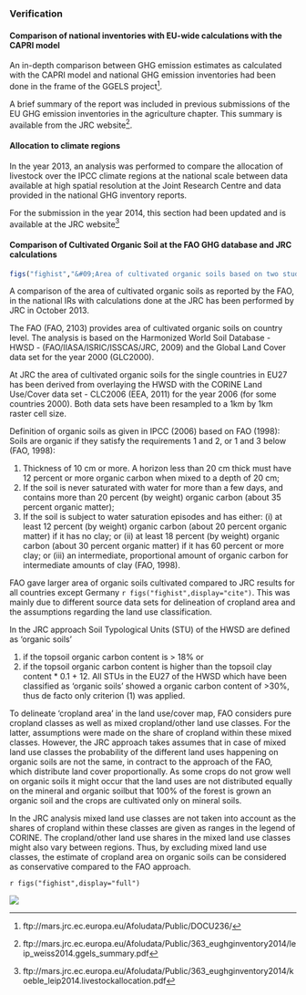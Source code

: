 
### Verification

#### Comparison of national inventories with EU-wide calculations with the CAPRI model

An in-depth comparison between GHG emission estimates as calculated with the CAPRI model and national GHG emission inventories had been done in the frame of the GGELS project[^ggelsweb].

A brief summary of the report was included in previous submissions of the EU GHG emission inventories in the agriculture chapter. This summary is available from the JRC website[^ggelssummary].


[^ggelsweb]: &#09;ftp://mars.jrc.ec.europa.eu/Afoludata/Public/DOCU236/
[^ggelssummary]: &#09;ftp://mars.jrc.ec.europa.eu/Afoludata/Public/363_eughginventory2014/leip_weiss2014.ggels_summary.pdf

#### Allocation to climate regions

In the year 2013, an analysis was performed to compare the allocation of livestock over the IPCC climate regions at the national scale between data available at high spatial resolution at the Joint Research Centre and data provided in the national GHG inventory reports.

For the submission in the year 2014, this section had been updated and is available at the JRC website[^allocation]


[^allocation]: &#09;ftp://mars.jrc.ec.europa.eu/Afoludata/Public/363_eughginventory2014/koeble_leip2014.livestockallocation.pdf

#### Comparison of Cultivated Organic Soil at the FAO GHG database and JRC calculations

```r
figs("fighist","&#09;Area of cultivated organic soils based on two studies and the values given in the National Inventory Reports (2013) for the year 2006")
```

A comparison of the area of cultivated organic soils as reported by the FAO, in the national IRs with calculations done at the JRC has been performed by JRC in October 2013.

The FAO (FAO, 2103) provides area of cultivated organic soils on country level. The analysis is based on the Harmonized World Soil Database - HWSD - (FAO/IIASA/ISRIC/ISSCAS/JRC, 2009) and the Global Land Cover data set for the year 2000 (GLC2000). 

At JRC the area of cultivated organic soils for the single countries in EU27 has been derived from overlaying the HWSD with the CORINE Land Use/Cover data set - CLC2006 (EEA, 2011) for the year 2006 (for some countries 2000). Both data sets have been resampled to a 1km by 1km raster cell size.

Definition of organic soils as given in IPCC (2006) based on FAO (1998): 
Soils are organic if they satisfy the requirements 1 and 2, or 1 and 3 below (FAO, 1998): 

#. Thickness of 10 cm or more. A horizon less than 20 cm thick must have 12 percent or more organic carbon when mixed to a depth of 20 cm; 
#.	If the soil is never saturated with water for more than a few days, and contains more than 20 percent (by weight) organic carbon (about 35 percent organic matter); 
#.	If the soil is subject to water saturation episodes and has either: (i) at least 12 percent (by weight) organic carbon (about 20 percent organic matter) if it has no clay; or (ii) at least 18 percent (by weight) organic carbon (about 30 percent organic matter) if it has 60 percent or more clay; or (iii) an intermediate, proportional amount of organic carbon for intermediate amounts of clay (FAO, 1998).

FAO gave larger area of organic soils cultivated compared to JRC results for all countries except Germany `r figs("fighist",display="cite")`. This was mainly due to different source data sets for delineation of cropland area and the assumptions regarding the land use classification.

In the JRC approach Soil Typological Units (STU) of the HWSD are defined as 'organic soils' 

(#) if the topsoil organic carbon content is > 18% or 
(#) if the topsoil organic carbon content is higher than the topsoil clay content * 0.1 + 12. All STUs in the EU27 of the HWSD which have been classified as 'organic soils' showed a organic carbon content of >30%, thus de facto only criterion (1) was applied.

To delineate 'cropland area' in the land use/cover map, FAO considers pure cropland classes as well as mixed cropland/other land use classes. For the latter, assumptions were made on the share of cropland within these mixed classes. However,  the JRC approach takes assumes that in case of mixed land use classes the probability of the different land uses happening on organic soils are not the same, in contract to the approach of the FAO, which distribute land cover proportionally.  As some crops do not grow well on organic soils it might occur that the land uses are not distributed equally on the mineral and organic soilbut that 100% of the forest is grown an organic soil and the crops are cultivated only on mineral soils.

In the JRC analysis mixed land use classes are not taken into account as the shares of cropland within these classes are given as ranges in the legend of CORINE. The cropland/other land use shares in the mixed land use classes might also vary between regions. Thus, by excluding mixed land use classes, the estimate of cropland area on organic soils can be considered as conservative compared to the FAO approach.


`r figs("fighist",display="full")`

![](../2016/eureport/cropland_on_organic_soils_eu27.png)


